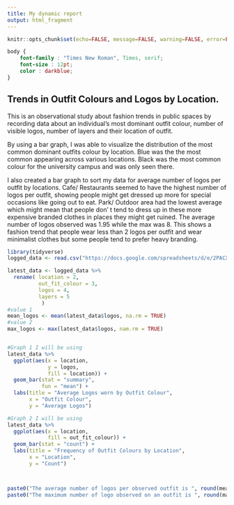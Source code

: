 ---
title: My dynamic report
output: html_fragment
---

```{r setup, include=FALSE}
knitr::opts_chunk$set(echo=FALSE, message=FALSE, warning=FALSE, error=FALSE)

```

```{css}
body {
    font-family : "Times New Roman", Times, serif;
    font-size : 12pt;
    color : darkblue;
}

```
## Trends in Outfit Colours and Logos by Location. 
This is an observational study about fashion trends in public spaces by recording data about an individual's most dominant outfit colour, number of visible logos, number of layers and their location of outfit. 

By using a bar graph, I was able to visualize the distribution of the most common dominant outfits colour by location. Blue was the the most common appearing across various locations. Black was the most common colour for the university campus and was only seen there. 

I also created a bar graph to sort my data for average number of logos per outfit by locations. Cafe/ Restaurants seemed to have the highest number of logos per outfit, showing people might get dressed up more for special occasions like going out to eat. Park/ Outdoor area had the lowest average which might mean that people don' t tend to dress up in these more expensive branded clothes in places they might get ruined. The average number of logos observed was 1.95 while the max was 8. This shows a fashion trend that people wear less than 2 logos per outfit and wear minimalist clothes but some people tend to prefer heavy branding. 


```{r}
library(tidyverse)      
logged_data <- read.csv("https://docs.google.com/spreadsheets/d/e/2PACX-1vRroEKGWMMIIo20wDv4wQy8eULPM7vBfpiIgjTIU6_wkqB1ZLwGJ2y076tVDAZzjumm2i_W769B2N6N/pub?output=csv")

latest_data <- logged_data %>%
  rename( location = 2,
          out_fit_colour = 3,
          logos = 4, 
          layers = 5
           )
#value 1
mean_logos <- mean(latest_data$logos, na.rm = TRUE)
#value 2
max_logos <- max(latest_data$logos, nam.rm = TRUE)


#Graph 1 I will be using
latest_data %>%
  ggplot(aes(x = location, 
             y = logos, 
             fill = location)) +
  geom_bar(stat = "summary", 
           fun = "mean") +
  labs(title = "Average Logos worn by Outfit Colour", 
       x = "Outfit Colour", 
       y = "Average Logos")

#Graph 2 I will be using
latest_data %>%
  ggplot(aes(x = location, 
             fill = out_fit_colour)) +
  geom_bar(stat = "count") +
  labs(title = "Frequency of Outfit Colours by Location", 
       x = "Location", 
       y = "Count")



paste0("The average number of logos per observed outfit is ", round(mean_logos, 2))
paste0("The maximum number of logo observed on an outfit is ", round(max_logos, 2))

```
